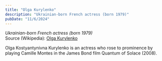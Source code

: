 ```yaml
---
title: "Olga Kurylenko"
description: "Ukrainian-born French actress (born 1979)"
pubDate: "11/6/2024"
---
```


*Ukrainian-born French actress (born 1979)*  
Source (Wikipedia): [Olga Kurylenko][1]

Olga Kostyantynivna Kurylenko is an actress who rose to prominence by playing Camille Montes in the James Bond film Quantum of Solace (2008).

[1]: https://en.wikipedia.org/wiki/Olga_Kurylenko
